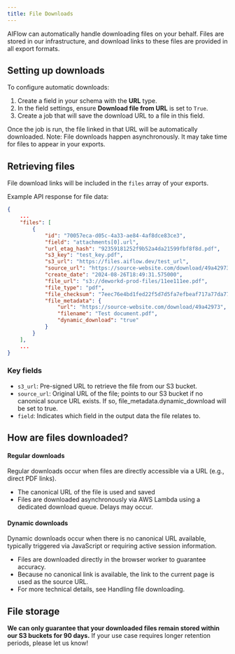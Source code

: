 ```yaml
---
title: File Downloads
---
```


AIFlow can automatically handle downloading files on your behalf. Files are stored in our infrastructure, and download links to these files are provided in all export formats.

## Setting up downloads

To configure automatic downloads:

1. Create a field in your schema with the **URL** type.
2. In the field settings, ensure **Download file from URL** is set to `True`.
3. Create a job that will save the download URL to a file in this field.

Once the job is run, the file linked in that URL will be automatically downloaded.
<Warning>
    Note: File downloads happen asynchronously. It may take time for files to appear in your exports.
</Warning>

## Retrieving files

File download links will be included in the `files` array of your exports.

Example API response for file data:
```json
{
    ...
    "files": [
        {
            "id": "70057eca-d05c-4a33-ae84-4af8dce83ce3",
            "field": "attachments[0].url",
            "url_etag_hash": "92359181252f9b52a4da21599fbf8f8d.pdf",
            "s3_key": "test_key.pdf",
            "s3_url": "https://files.aiflow.dev/test_url",
            "source_url": "https://source-website.com/download/49a42973",
            "create_date": "2024-08-26T18:49:31.575000",
            "file_url": "s3://deworkd-prod-files/11ee111ee.pdf",
            "file_type": "pdf",
            "file_checksum": "7eec76e4bd1fed22f5d7d5fa7efbeaf717a77da771bb5c61e09b0d7ae46bbd",
            "file_metadata": {
                "url": "https://source-website.com/download/49a42973",
                "filename": "Test document.pdf",
                "dynamic_download": "true"
            }
        }
    ],
    ...
}
```

### Key fields

- `s3_url`: Pre-signed URL to retrieve the file from our S3 bucket.
- `source_url`: Original URL of the file; points to our S3 bucket if no canonical source URL exists. If so, file_metadata.dynamic_download will be set to true.
- `field`: Indicates which field in the output data the file relates to.


## How are files downloaded?
#### Regular downloads
Regular downloads occur when files are directly accessible via a URL (e.g., direct PDF links).
- The canonical URL of the file is used and saved
- Files are downloaded asynchronously via AWS Lambda using a dedicated download queue. Delays may occur.

#### Dynamic downloads
Dynamic downloads occur when there is no canonical URL available, typically triggered via JavaScript or requiring active session information.
- Files are downloaded directly in the browser worker to guarantee accuracy.
- Because no canonical link is available, the link to the current page is used as the source URL.
- For more technical details, see Handling file downloading.

## File storage
**We can only guarantee that your downloaded files remain stored within our S3 buckets for 90 days.**
If your use case requires longer retention periods, please let us know!
